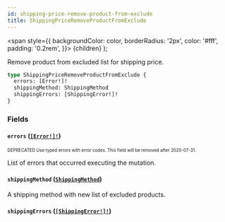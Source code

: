 ```yaml
---
id: shipping-price-remove-product-from-exclude
title: ShippingPriceRemoveProductFromExclude
---
```


<span
style={{
      backgroundColor: color,
      borderRadius: '2px',
      color: '#fff',
      padding: '0.2rem',
    }}>
{children}
</span>
);

Remove product from excluded list for shipping price.

```graphql
type ShippingPriceRemoveProductFromExclude {
  errors: [Error!]!
  shippingMethod: ShippingMethod
  shippingErrors: [ShippingError!]!
}
```

### Fields

#### `errors` ([`[Error!]!`](/api-reference/objects/error.mdx))

<sub><sup><Tag color="#ffba00">DEPRECATED</Tag> Use typed errors with error codes. This field will be removed after 2020-07-31.</sup></sub>

List of errors that occurred executing the mutation.

#### `shippingMethod` ([`ShippingMethod`](/api-reference/objects/shipping-method.mdx))

A shipping method with new list of excluded products.

#### `shippingErrors` ([`[ShippingError!]!`](/api-reference/objects/shipping-error.mdx))
